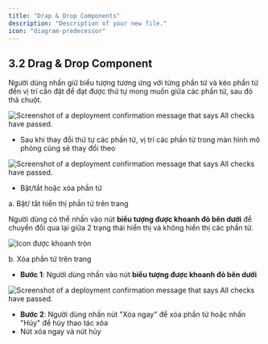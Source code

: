```yaml
---
title: "Drap & Drop Components"
description: "Description of your new file."
icon: "diagram-predecessor"
---
```


## **3.2 Drag & Drop Component**

Người dùng nhấn giữ biểu tượng tương ứng với từng phần tử và kéo phần tử đến vị trí cần đặt để đạt được thứ tự mong muốn giữa các phần tử, sau đó thả chuột.

<Frame caption="Nút kéo thả thay đổi vị trí">
  <img
    src="https://aimini-upload.sgp1.digitaloceanspaces.com/image115_2cd69e118f.png"
    alt="Screenshot of a deployment confirmation message that says All checks have passed."
    style={{ borderRadius:"0.5rem" }}
    title=""
  />
</Frame>

- Sau khi thay đổi thứ tự các phần tử, vị trí các phần tử trong màn hình mô phỏng cũng sẽ thay đổi theo

<Frame caption="Vị trí các phần tử trước khi thay đổi">
  <img
    src="https://aimini-upload.sgp1.digitaloceanspaces.com/image226_1a9c067885.png"
    alt="Screenshot of a deployment confirmation message that says All checks have passed."
    style={{ borderRadius:"0.5rem" }}
    title=""
  />
</Frame>

- Bật/tắt hoặc xóa phần tử

a. Bật/ tắt hiển thị phần tử trên trang

Người dùng có thể nhấn vào nút **biểu tượng được khoanh đỏ bên dưới** để chuyển đổi qua lại giữa 2 trạng thái hiển thị và không hiển thị các phần tử.

<Frame caption="Bật/tắt hiển thị phần tử">
  <img
    src="https://aimini-upload.sgp1.digitaloceanspaces.com/image133_08984e759a.png"
    alt="Icon được khoanh tròn"
    style={{ borderRadius:"0.5rem" }}
  />
</Frame>

b. Xóa phần tử trên trang

- **Bước 1**: Người dùng nhấn vào nút **biểu tượng được khoanh đỏ bên dưới**

<Frame caption="Nút xóa phần tử">
  <img
    src="https://aimini-upload.sgp1.digitaloceanspaces.com/image140_2830b31ad0.png"
    alt="Screenshot of a deployment confirmation message that says All checks have passed."
    style={{ borderRadius:"0.5rem" }}
    title=""
  />
</Frame>

- **Bước 2**: Người dùng nhấn nút "Xóa ngay" để xóa phần tử hoặc nhấn "Hủy" để hủy thao tác xóa
- Nút xóa ngay và nút hủy